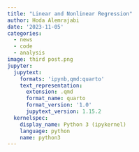```yaml
---
title: "Linear and Nonlinear Regression"
author: Hoda Alemrajabi
date: '2023-11-05'
categories:
  - news
  - code
  - analysis
image: third post.png
jupyter:
  jupytext:
    formats: 'ipynb,qmd:quarto'
    text_representation:
      extension: .qmd
      format_name: quarto
      format_version: '1.0'
      jupytext_version: 1.15.2
  kernelspec:
    display_name: Python 3 (ipykernel)
    language: python
    name: python3
---
```

